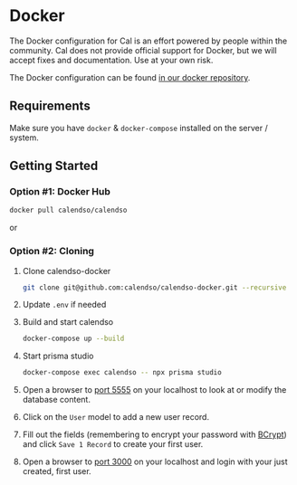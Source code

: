 # Docker

The Docker configuration for Cal is an effort powered by people within the community. Cal does not provide official support for Docker, but we will accept fixes and documentation. Use at your own risk.

The Docker configuration can be found [in our docker repository](https://github.com/calcom/docker).

## Requirements

Make sure you have `docker` & `docker-compose` installed on the server / system.

## Getting Started

### Option #1: Docker Hub

   ```bash
   docker pull calendso/calendso
   ```

or

### Option #2: Cloning

1. Clone calendso-docker

   ```bash
   git clone git@github.com:calendso/calendso-docker.git --recursive
   ```

2. Update `.env` if needed

3. Build and start calendso

   ```bash
   docker-compose up --build
   ```

4. Start prisma studio
   ```bash
   docker-compose exec calendso -- npx prisma studio
   ```
5. Open a browser to [port 5555](http://localhost:5555) on your localhost to look at or modify the database content.

6. Click on the `User` model to add a new user record.
7. Fill out the fields (remembering to encrypt your password with [BCrypt](https://bcrypt-generator.com/)) and click `Save 1 Record` to create your first user.
8. Open a browser to [port 3000](http://localhost:3000) on your localhost and login with your just created, first user.
